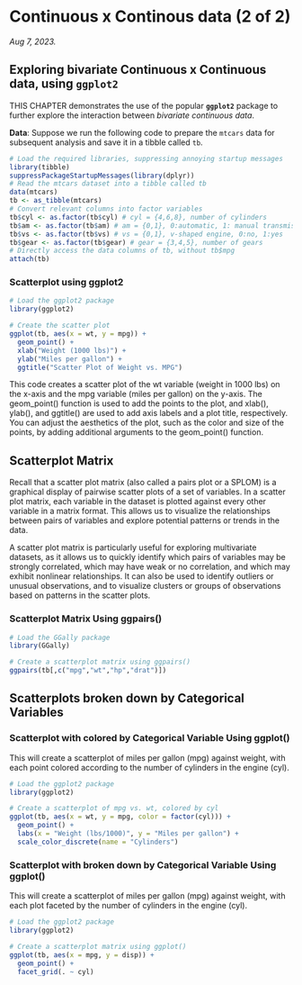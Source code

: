 # Continuous x Continous data (2 of 2)

*Aug 7, 2023.*

## Exploring bivariate Continuous x Continuous data, using **`ggplot2`**

THIS CHAPTER demonstrates the use of the popular **`ggplot2`** package to further explore the interaction between *bivariate continuous data*.

**Data**: Suppose we run the following code to prepare the `mtcars` data for subsequent analysis and save it in a tibble called `tb`.

```r
# Load the required libraries, suppressing annoying startup messages
library(tibble) 
suppressPackageStartupMessages(library(dplyr))
# Read the mtcars dataset into a tibble called tb
data(mtcars)
tb <- as_tibble(mtcars)
# Convert relevant columns into factor variables
tb$cyl <- as.factor(tb$cyl) # cyl = {4,6,8}, number of cylinders
tb$am <- as.factor(tb$am) # am = {0,1}, 0:automatic, 1: manual transmission
tb$vs <- as.factor(tb$vs) # vs = {0,1}, v-shaped engine, 0:no, 1:yes
tb$gear <- as.factor(tb$gear) # gear = {3,4,5}, number of gears
# Directly access the data columns of tb, without tb$mpg
attach(tb)
```

### Scatterplot using ggplot2

```r
# Load the ggplot2 package
library(ggplot2)

# Create the scatter plot
ggplot(tb, aes(x = wt, y = mpg)) + 
  geom_point() + 
  xlab("Weight (1000 lbs)") + 
  ylab("Miles per gallon") + 
  ggtitle("Scatter Plot of Weight vs. MPG")

```

This code creates a scatter plot of the wt variable (weight in 1000 lbs) on the x-axis and the mpg variable (miles per gallon) on the y-axis. The geom_point() function is used to add the points to the plot, and xlab(), ylab(), and ggtitle() are used to add axis labels and a plot title, respectively. You can adjust the aesthetics of the plot, such as the color and size of the points, by adding additional arguments to the geom_point() function.

## Scatterplot Matrix

Recall that a scatter plot matrix (also called a pairs plot or a SPLOM) is a graphical display of pairwise scatter plots of a set of variables. In a scatter plot matrix, each variable in the dataset is plotted against every other variable in a matrix format. This allows us to visualize the relationships between pairs of variables and explore potential patterns or trends in the data.

A scatter plot matrix is particularly useful for exploring multivariate datasets, as it allows us to quickly identify which pairs of variables may be strongly correlated, which may have weak or no correlation, and which may exhibit nonlinear relationships. It can also be used to identify outliers or unusual observations, and to visualize clusters or groups of observations based on patterns in the scatter plots.

### Scatterplot Matrix Using ggpairs()

```r
# Load the GGally package
library(GGally)

# Create a scatterplot matrix using ggpairs()
ggpairs(tb[,c("mpg","wt","hp","drat")])

```

## Scatterplots broken down by Categorical Variables

### Scatterplot with colored by Categorical Variable Using ggplot()

This will create a scatterplot of miles per gallon (mpg) against weight, with each point colored according to the number of cylinders in the engine (cyl).

```r
# Load the ggplot2 package
library(ggplot2)

# Create a scatterplot of mpg vs. wt, colored by cyl
ggplot(tb, aes(x = wt, y = mpg, color = factor(cyl))) +
  geom_point() +
  labs(x = "Weight (lbs/1000)", y = "Miles per gallon") +
  scale_color_discrete(name = "Cylinders")

```

### Scatterplot with broken down by Categorical Variable Using ggplot()

This will create a scatterplot of miles per gallon (mpg) against weight, with each plot faceted by the number of cylinders in the engine (cyl).

```r
# Load the ggplot2 package
library(ggplot2)

# Create a scatterplot matrix using ggplot()
ggplot(tb, aes(x = mpg, y = disp)) +
  geom_point() +
  facet_grid(. ~ cyl)

```
